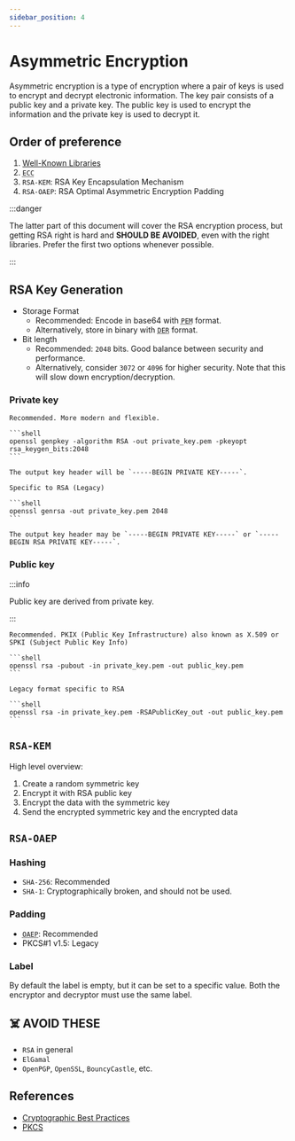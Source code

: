 ```yaml
---
sidebar_position: 4
---
```



# Asymmetric Encryption

Asymmetric encryption is a type of encryption where a pair of keys is used to encrypt and decrypt electronic information. The key pair consists of a public key and a private key. The public key is used to encrypt the information and the private key is used to decrypt it.

## Order of preference

1. <a href="./glossary#libraries">Well-Known Libraries</a>
2. <abbr title="Elliptic Curve Cryptography">`ECC`</abbr>
3. `RSA-KEM`: RSA Key Encapsulation Mechanism
4. `RSA-OAEP`: RSA Optimal Asymmetric Encryption Padding

:::danger

The latter part of this document will cover the RSA encryption process, but getting RSA right is hard and **SHOULD BE AVOIDED**, even with the right libraries. Prefer the first two options whenever possible.

:::

## RSA Key Generation

- Storage Format
  - Recommended: Encode in base64 with <abbr title="Privacy Enhanced Mail">`PEM`</abbr> format.
  - Alternatively, store in binary with <abbr title="Distinguished Encoding Rules">`DER`</abbr> format.
- Bit length
  - Recommended: `2048` bits. Good balance between security and performance.
  - Alternatively, consider `3072` or `4096` for higher security. Note that this will slow down encryption/decryption.

### Private key

<Tabs groupId="rsa-gen-key">
  <TabItem value="modern" label="PKCS#8">

    Recommended. More modern and flexible.

    ```shell
    openssl genpkey -algorithm RSA -out private_key.pem -pkeyopt rsa_keygen_bits:2048
    ```

    The output key header will be `-----BEGIN PRIVATE KEY-----`.

  </TabItem>
  <TabItem value="legacy" label="PKCS#1">

    Specific to RSA (Legacy)

    ```shell
    openssl genrsa -out private_key.pem 2048
    ```

    The output key header may be `-----BEGIN PRIVATE KEY-----` or `-----BEGIN RSA PRIVATE KEY-----`.

  </TabItem>
</Tabs>

### Public key

:::info

Public key are derived from private key.

:::

<Tabs groupId="rsa-gen-key">
  <TabItem value="modern" label="PKIX">

    Recommended. PKIX (Public Key Infrastructure) also known as X.509 or SPKI (Subject Public Key Info)

    ```shell
    openssl rsa -pubout -in private_key.pem -out public_key.pem
    ```

  </TabItem>
  <TabItem value="legacy" label="PKCS#1">

    Legacy format specific to RSA

    ```shell
    openssl rsa -in private_key.pem -RSAPublicKey_out -out public_key.pem
    ```

  </TabItem>
</Tabs>

## `RSA-KEM`

High level overview:

1. Create a random symmetric key
2. Encrypt it with RSA public key
3. Encrypt the data with the symmetric key
4. Send the encrypted symmetric key and the encrypted data

## `RSA-OAEP`

### Hashing

- `SHA-256`: Recommended
- `SHA-1`: Cryptographically broken, and should not be used.

### Padding

- <abbr title="Optimal Asymmetric Encryption Padding">`OAEP`</abbr>: Recommended
- PKCS#1 v1.5: Legacy

### Label

By default the label is empty, but it can be set to a specific value. Both the encryptor and decryptor must use the same label.

## ☠️ AVOID THESE

- `RSA` in general
- `ElGamal`
- `OpenPGP`, `OpenSSL`, `BouncyCastle`, etc.

## References

- [Cryptographic Best Practices](https://gist.github.com/atoponce/07d8d4c833873be2f68c34f9afc5a78a#asymmetric-encryption)
- [PKCS](https://en.wikipedia.org/wiki/PKCS)
